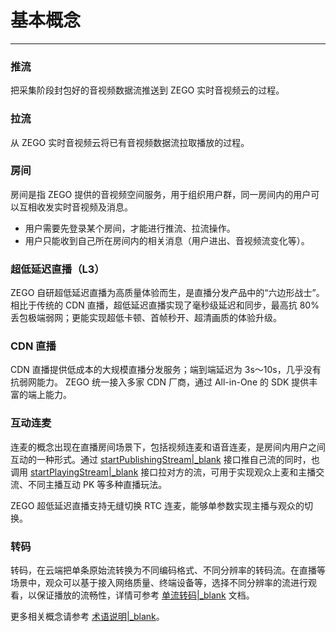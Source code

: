 # 基本概念

- - -

### 推流

把采集阶段封包好的音视频数据流推送到 ZEGO 实时音视频云的过程。

### 拉流

从 ZEGO 实时音视频云将已有音视频数据流拉取播放的过程。

### 房间

房间是指 ZEGO 提供的音视频空间服务，用于组织用户群，同一房间内的用户可以互相收发实时音视频及消息。
- 用户需要先登录某个房间，才能进行推流、拉流操作。
- 用户只能收到自己所在房间内的相关消息（用户进出、音视频流变化等）。

### 超低延迟直播（L3）

ZEGO 自研超低延迟直播为高质量体验而生，是直播分发产品中的“六边形战士”。相比于传统的 CDN 直播，超低延迟直播实现了毫秒级延迟和同步，最高抗 80% 丢包极端弱网；更能实现超低卡顿、首帧秒开、超清画质的体验升级。


### CDN 直播

CDN 直播提供低成本的大规模直播分发服务；端到端延迟为 3s～10s，几乎没有抗弱网能力。
ZEGO 统一接入多家 CDN 厂商，通过 All-in-One 的 SDK 提供丰富的端上能力。

### 互动连麦

连麦的概念出现在直播房间场景下，包括视频连麦和语音连麦，是房间内用户之间互动的一种形式。通过 [startPublishingStream\|_blank](@startPublishingStream) 接口推自己流的同时，也调用 [startPlayingStream\|_blank](@startPlayingStream) 接口拉对方的流，可用于实现观众上麦和主播交流、不同主播互动 PK 等多种直播玩法。

ZEGO 超低延迟直播支持无缝切换 RTC 连麦，能够单参数实现主播与观众的切换。  

### 转码

转码，在云端把单条原始流转换为不同编码格式、不同分辨率的转码流。在直播等场景中，观众可以基于接入网络质量、终端设备等，选择不同分辨率的流进行观看，以保证播放的流畅性，详情可参考 [单流转码\|_blank](!Single_stream_transcoding) 文档。


<div class="mk-hint">


更多相关概念请参考 [术语说明\|_blank](#5390)。
</div>
